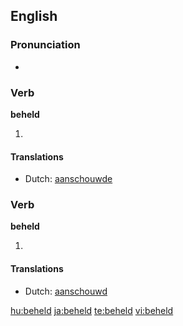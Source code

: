 ==English==

===Pronunciation===
* {{IPA|/ˈbɪhεld/}}

===Verb===
'''beheld'''

# {{simple past of|[[behold]]}}

====Translations====
{{trans-top|simple past of "behold"}}
* Dutch: [[aanschouwde]]
{{trans-bottom}}

===Verb===
'''beheld'''

# {{past participle of|[[behold]]}}

====Translations====
{{trans-top|past participle of "behold"}}
* Dutch: [[aanschouwd]]
{{trans-bottom}}

[[hu:beheld]]
[[ja:beheld]]
[[te:beheld]]
[[vi:beheld]]